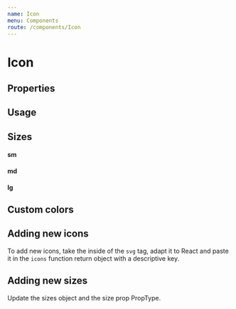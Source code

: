 ```yaml
---
name: Icon
menu: Components
route: /components/Icon
---
```



# Icon

## Properties

<Props of={IconWrapper} />

## Usage

<Playground>
  <Icon type="copyToClipboard" backgroundColor="#2970ff" iconColor="#f7f8f9" />
  <Icon type="search" />
  <Icon type="chart" />
  <Icon type="github" />
  <Icon type="mailCheck" />
  <Icon type="mail" />
  <Icon type="expand" />
  <Icon type="edit" />
  <Icon type="blocked" />
  <Icon type="world" />
  <Icon type="sign" />
  <Icon type="link" />
  <Icon type="like" />
  <Icon type="dislike" />
  <Icon type="alert" />
  <Icon type="chain" />
  <Icon type="checkmark" />
  <Icon type="discuss" />
  <Icon type="down" />
  <Icon type="proposal" />
  <Icon type="questionmark" />
  <Icon type="right" />
  <Icon type="left" />
  <Icon type="star" />
  <Icon type="timer" />
  <Icon type="transaction" />
  <Icon type="trash" />
  <Icon type="up" />
  <Icon type="user" />
  <Icon type="wallet" />
  <Icon type="info" />
  <Icon type="calendar" />
  <Icon type="horizontalLink" viewBox="0 0 24 16" width={24} height={16} />
  <Icon type="clickArrow" viewBox="0 0 5 10" width={5} height={10} />
  <Icon type="markdown" viewBox="0 0 208 128" />
  <Icon type="arrow" viewBox="0 0 14 13" width={14} height={13} iconColor="#2970FF"/>
  <Icon type="sendMax" />
  <Icon type="accounts" />
  <Icon type="qr" iconColor="#2970FF"/>
  <Icon type="plus" />
  <Icon type="cancel" />
  <Icon type="refresh" />
  <Icon type="searchBlock" />
</Playground>

## Sizes

<Playground>
  <h4>sm</h4>
  <Icon type="alert" size="sm" />
  <h4>md</h4>
  <Icon type="alert" size="md" />
  <h4>lg</h4>
  <Icon type="alert" size="lg" />
</Playground>

## Custom colors

<Playground>
  <Icon type="alert" backgroundColor="#ed6d47" iconColor="#feb8a5" />
</Playground>

## Adding new icons

To add new icons, take the inside of the `svg` tag, adapt it to React and paste it in the `icons` function return object with a descriptive key.

## Adding new sizes

Update the sizes object and the size prop PropType.
